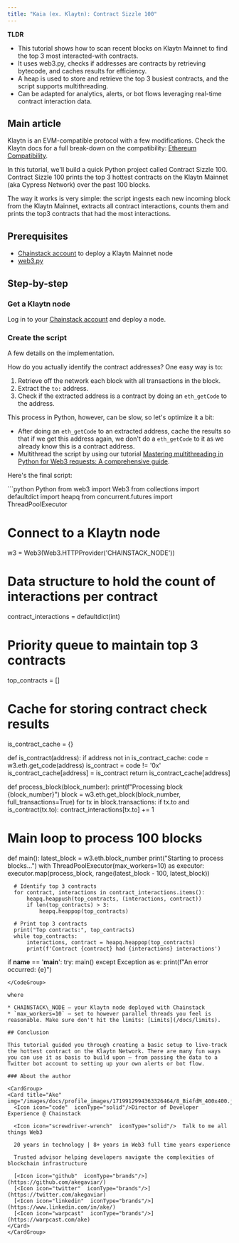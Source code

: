 ```yaml
---
title: "Kaia (ex. Klaytn): Contract Sizzle 100"
---
```


**TLDR**

* This tutorial shows how to scan recent blocks on Klaytn Mainnet to find the top 3 most interacted-with contracts.
* It uses web3.py, checks if addresses are contracts by retrieving bytecode, and caches results for efficiency.
* A heap is used to store and retrieve the top 3 busiest contracts, and the script supports multithreading.
* Can be adapted for analytics, alerts, or bot flows leveraging real-time contract interaction data.

## Main article

Klaytn is an EVM-compatible protocol with a few modifications. Check the Klaytn docs for a full break-down on the compatibility: [Ethereum Compatibility](https://docs.klaytn.foundation/docs/learn/transactions/ethereum/).

In this tutorial, we'll build a quick Python project called Contract Sizzle 100. Contract Sizzle 100 prints the top 3 hottest contracts on the Klaytn Mainnet (aka Cypress Network) over the past 100 blocks.

The way it works is very simple: the script ingests each new incoming block from the Klaytn Mainnet, extracts all contract interactions, counts them and prints the top3 contracts that had the most interactions.

## Prerequisites

* [Chainstack account](https://console.chainstack.com/) to deploy a Klaytn Mainnet node
* [web3.py](https://web3py.readthedocs.io/)

## Step-by-step

### Get a Klaytn node

Log in to your [Chainstack account](https://console.chainstack.com/) and deploy a node.

### Create the script

A few details on the implementation.

How do you actually identify the contract addresses? One easy way is to:

1. Retrieve off the network each block with all transactions in the block.
2. Extract the `to:` address.
3. Check if the extracted address is a contract by doing an `eth_getCode` to the address.

This process in Python, however, can be slow, so let's optimize it a bit:

* After doing an `eth_getCode` to an extracted address, cache the results so that if we get this address again, we don't do a `eth_getCode` to it as we already know this is a contract address.
* Multithread the script by using our tutorial [Mastering multithreading in Python for Web3 requests: A comprehensive guide](/docs/mastering-multithreading-in-python-for-web3-requests-a-comprehensive-guide).

Here's the final script:

<CodeGroup>
  ```python Python
  from web3 import Web3
  from collections import defaultdict
  import heapq
  from concurrent.futures import ThreadPoolExecutor

  # Connect to a Klaytn node
  w3 = Web3(Web3.HTTPProvider('CHAINSTACK_NODE'))

  # Data structure to hold the count of interactions per contract
  contract_interactions = defaultdict(int)

  # Priority queue to maintain top 3 contracts
  top_contracts = []

  # Cache for storing contract check results
  is_contract_cache = {}

  def is_contract(address):
      if address not in is_contract_cache:
          code = w3.eth.get_code(address)
          is_contract = code != '0x'
          is_contract_cache[address] = is_contract
      return is_contract_cache[address]

  def process_block(block_number):
      print(f"Processing block {block_number}")
      block = w3.eth.get_block(block_number, full_transactions=True)
      for tx in block.transactions:
          if tx.to and is_contract(tx.to):
              contract_interactions[tx.to] += 1

  # Main loop to process 100 blocks
  def main():
      latest_block = w3.eth.block_number
      print("Starting to process blocks...")
      with ThreadPoolExecutor(max_workers=10) as executor:
          executor.map(process_block, range(latest_block - 100, latest_block))

      # Identify top 3 contracts
      for contract, interactions in contract_interactions.items():
          heapq.heappush(top_contracts, (interactions, contract))
          if len(top_contracts) > 3:
              heapq.heappop(top_contracts)

      # Print top 3 contracts
      print("Top contracts:", top_contracts)
      while top_contracts:
          interactions, contract = heapq.heappop(top_contracts)
          print(f'Contract {contract} had {interactions} interactions')

  if __name__ == '__main__':
      try:
          main()
      except Exception as e:
          print(f"An error occurred: {e}")
  ```
</CodeGroup>

where

* CHAINSTACK\_NODE — your Klaytn node deployed with Chainstack
* `max_workers=10` — set to however parallel threads you feel is reasonable. Make sure don't hit the limits: [Limits](/docs/limits).

## Conclusion

This tutorial guided you through creating a basic setup to live-track the hottest contract on the Klaytn Network. There are many fun ways you can use it as basis to build upon — from passing the data to a Twitter bot account to setting up your own alerts or bot flow.

### About the author

<CardGroup>
  <Card title="Ake" img="/images/docs/profile_images/1719912994363326464/8_Bi4fdM_400x400.jpg">
    <Icon icon="code"  iconType="solid"/>Director of Developer Experience @ Chainstack

    <Icon icon="screwdriver-wrench"  iconType="solid"/>  Talk to me all things Web3

    20 years in technology | 8+ years in Web3 full time years experience

    Trusted advisor helping developers navigate the complexities of blockchain infrastructure

    [<Icon icon="github"  iconType="brands"/>](https://github.com/akegaviar/)
    [<Icon icon="twitter"  iconType="brands"/>](https://twitter.com/akegaviar)
    [<Icon icon="linkedin"  iconType="brands"/>](https://www.linkedin.com/in/ake/)
    [<Icon icon="warpcast"  iconType="brands"/>](https://warpcast.com/ake)
  </Card>
</CardGroup>
